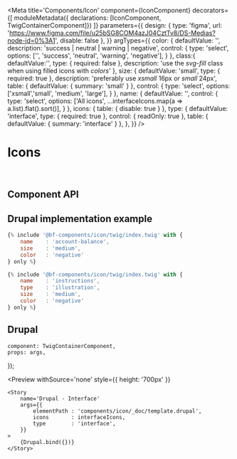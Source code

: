 


<Meta
    title='Components/Icon'
    component={IconComponent}
    decorators={[
        moduleMetadata({ declarations: [IconComponent, TwigContainerComponent]})
    ]}
    parameters={{
        design: {
            type: 'figma',
            url: 'https://www.figma.com/file/u25bSG8COM4azJ04CztTv8/DS-Medias?node-id=0%3A1',
            disable: false
        },
    }}
    argTypes={{
        color: {
            defaultValue: '',
            description: 'success | neutral | warning | negative',
            control: {
                type: 'select',
                options: ['', 'success', 'neutral', 'warning', 'negative'],
            }
        },
         class:{
            defaultValue:'',
            type: { required: false },
            description: 'use the *svg-fill* class when using filled icons with *colors*'
      },
        size: {
            defaultValue: 'small',
            type: { required: true },
            description: 'preferably use  *xsmall* 16px or *small* 24px',
            table: { defaultValue: { summary: 'small' } },
            control: {
                type: 'select',
                options: ['xsmall','small', 'medium', 'large'],
            }
        },
        name: {
            defaultValue: '',
            control: {
                type: 'select',
                options: ['All icons', ...interfaceIcons.map(a => a.list).flat().sort()],
            }
        },
        icons: {
            table: { disable: true }
        },
        type: {
            defaultValue: 'interface',
            type: { required: true },
            control: {
              readOnly: true
            },
            table: { defaultValue: { summary: 'interface' } },
        },
    }}
/>


# Icons

<br/>



## Component API

<Props of={IconComponent} />



## Drupal implementation example

```jsx
{% include '@bf-components/icon/twig/index.twig' with {
    name    : 'account-balance',
    size    : 'medium',
    color   : 'negative'
} only %}

{% include '@bf-components/icon/twig/index.twig' with {
    name    : 'instructions',
    type    : 'illustration',
    size    : 'medium',
    color   : 'negative'
} only %}
```


## Drupal

    component: TwigContainerComponent,
    props: args,
});

<Preview
    withSource='none'
    style={{ height: '700px' }}
>
    <Story
        name='Drupal - Interface'
        args={{
            elementPath : 'components/icon/_doc/template.drupal',
            icons       : interfaceIcons,
            type        : 'interface',
        }}
    >
        {Drupal.bind({})}
    </Story>
</Preview>

